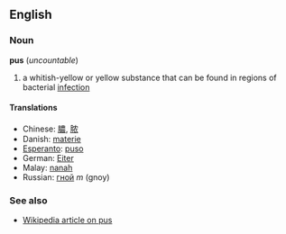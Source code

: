 ==English==
===Noun===
'''pus''' (''uncountable'')

# a whitish-yellow or yellow substance that can be found in regions of bacterial [[infection]]

====Translations====
*Chinese: [[膿]], [[脓]]
*Danish: [[materie]]
*[[Esperanto]]: [[puso]]
*German: [[Eiter]]
*Malay: [[nanah]]
*Russian: [[гной]] ''m'' (gnoy)

===See also===
*[[w:Pus|Wikipedia article on pus]]